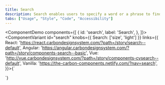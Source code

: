 ```yaml
---
title: Search
description: Search enables users to specify a word or a phrase to find relevant pieces of content without the use of navigation.
tabs: ["Usage", "Style", "Code", "Accessibility"]
---
```


<ComponentDemo
  components={[
    {
      id: 'search',
      label: 'Search',
    },
  ]}>
  <ComponentVariant
    id="search"
    knobs={{ Search: ['size', 'light'] }}
    links={{
      React:
        'https://react.carbondesignsystem.com/?path=/story/search--default',
      Angular:
        'https://angular.carbondesignsystem.com/?path=/story/components-search--basic',
      Vue:
        'http://vue.carbondesignsystem.com/?path=/story/components-cvsearch--default',
      Vanilla: 'https://the-carbon-components.netlify.com/?nav=search',
    }}>{`
<Search
  id="search-1"
  placeHolderText="Search"
/>
  `}</ComponentVariant>
</ComponentDemo>
